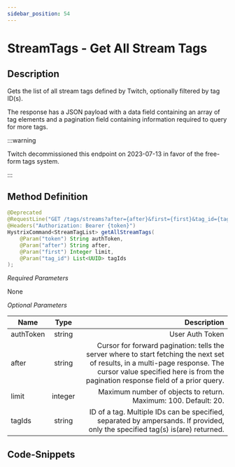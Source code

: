 ```yaml
---
sidebar_position: 54
---
```



# StreamTags - Get All Stream Tags

## Description

Gets the list of all stream tags defined by Twitch, optionally filtered by tag ID(s).

The response has a JSON payload with a data field containing an array of tag elements and a pagination field containing information required to query for more tags.

:::warning

Twitch decommissioned this endpoint on 2023-07-13 in favor of the free-form tags system.

:::

## Method Definition

```java
@Deprecated
@RequestLine("GET /tags/streams?after={after}&first={first}&tag_id={tag_id}")    
@Headers("Authorization: Bearer {token}")
HystrixCommand<StreamTagList> getAllStreamTags(
    @Param("token") String authToken,
    @Param("after") String after,
    @Param("first") Integer limit,
    @Param("tag_id") List<UUID> tagIds
);
```

*Required Parameters*

None

*Optional Parameters*

| Name          | Type      | Description  |
| ------------- |:---------:| -----------------:|
| authToken     | string    | User Auth Token |
| after | string | Cursor for forward pagination: tells the server where to start fetching the next set of results, in a multi-page response. The cursor value specified here is from the pagination response field of a prior query. |
| limit | integer | Maximum number of objects to return. Maximum: 100. Default: 20. |
| tagIds | string | ID of a tag. Multiple IDs can be specified, separated by ampersands. If provided, only the specified tag(s) is(are) returned. |

## Code-Snippets
